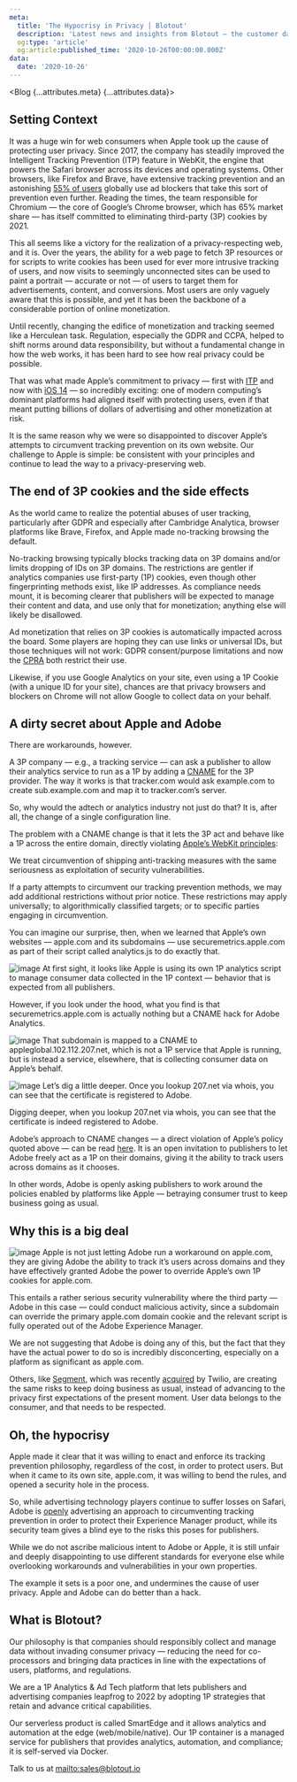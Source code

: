 ```yaml
---
meta:
  title: 'The Hypocrisy in Privacy | Blotout'
  description: 'Latest news and insights from Blotout — the customer data platform reimagined for the trusted enterprise.'
  og:type: 'article'
  og:article:published_time: '2020-10-26T00:00:00.000Z'
data:
  date: '2020-10-26'
---
```



<Blog {...attributes.meta} {...attributes.data}>

## Setting Context

It was a huge win for web consumers when Apple took up the cause of protecting user privacy. Since 2017, the company has steadily improved the Intelligent Tracking Prevention (ITP) feature in WebKit, the engine that powers the Safari browser across its devices and operating systems. Other browsers, like Firefox and Brave, have extensive tracking prevention and an astonishing [55% of users](https://datareportal.com/reports/digital-2020-global-digital-overview) globally use ad blockers that take this sort of prevention even further. Reading the times, the team responsible for Chromium — the core of Google’s Chrome browser, which has 65% market share — has itself committed to eliminating third-party (3P) cookies by 2021.

This all seems like a victory for the realization of a privacy-respecting web, and it is. Over the years, the ability for a web page to fetch 3P resources or for scripts to write cookies has been used for ever more intrusive tracking of users, and now visits to seemingly unconnected sites can be used to paint a portrait — accurate or not — of users to target them for advertisements, content, and conversions. Most users are only vaguely aware that this is possible, and yet it has been the backbone of a considerable portion of online monetization.

Until recently, changing the edifice of monetization and tracking seemed like a Herculean task. Regulation, especially the GDPR and CCPA, helped to shift norms around data responsibility, but without a fundamental change in how the web works, it has been hard to see how real privacy could be possible.

That was what made Apple’s commitment to privacy — first with [ITP](https://webkit.org/blog/9521/intelligent-tracking-prevention-2-3/) and now with [iOS 14](https://developer.apple.com/app-store/user-privacy-and-data-use/) — so incredibly exciting: one of modern computing’s dominant platforms had aligned itself with protecting users, even if that meant putting billions of dollars of advertising and other monetization at risk.

It is the same reason why we were so disappointed to discover Apple’s attempts to circumvent tracking prevention on its own website. Our challenge to Apple is simple: be consistent with your principles and continue to lead the way to a privacy-preserving web.

## The end of 3P cookies and the side effects

As the world came to realize the potential abuses of user tracking, particularly after GDPR and especially after Cambridge Analytica, browser platforms like Brave, Firefox, and Apple made no-tracking browsing the default.

No-tracking browsing typically blocks tracking data on 3P domains and/or limits dropping of IDs on 3P domains. The restrictions are gentler if analytics companies use first-party (1P) cookies, even though other fingerprinting methods exist, like IP addresses. As compliance needs mount, it is becoming clearer that publishers will be expected to manage their content and data, and use only that for monetization; anything else will likely be disallowed.

Ad monetization that relies on 3P cookies is automatically impacted across the board. Some players are hoping they can use links or universal IDs, but those techniques will not work: GDPR consent/purpose limitations and now the [CPRA](https://iapp.org/news/a/cpra-top-10-impactful-provisions/) both restrict their use.

Likewise, if you use Google Analytics on your site, even using a 1P Cookie (with a unique ID for your site), chances are that privacy browsers and blockers on Chrome will not allow Google to collect data on your behalf.

## A dirty secret about Apple and Adobe

There are workarounds, however.

A 3P company — e.g., a tracking service — can ask a publisher to allow their analytics service to run as a 1P by adding a [CNAME](https://en.wikipedia.org/wiki/CNAME_record) for the 3P provider. The way it works is that tracker.com would ask example.com to create sub.example.com and map it to tracker.com’s server.

So, why would the adtech or analytics industry not just do that? It is, after all, the change of a single configuration line.

The problem with a CNAME change is that it lets the 3P act and behave like a 1P across the entire domain, directly violating [Apple’s WebKit principles](https://webkit.org/tracking-prevention-policy/):

We treat circumvention of shipping anti-tracking measures with the same seriousness as exploitation of security vulnerabilities.

If a party attempts to circumvent our tracking prevention methods, we may add additional restrictions without prior notice. These restrictions may apply universally; to algorithmically classified targets; or to specific parties engaging in circumvention.

You can imagine our surprise, then, when we learned that Apple’s own websites — apple.com and its subdomains — use securemetrics.apple.com as part of their script called analytics.js to do exactly that.

![image](/img/blog/dev-tools.jpg)
At first sight, it looks like Apple is using its own 1P analytics script to manage consumer data collected in the 1P context — behavior that is expected from all publishers.

However, if you look under the hood, what you find is that securemetrics.apple.com is actually nothing but a CNAME hack for Adobe Analytics.

![image](/img/blog/terminal1.jpg)
That subdomain is mapped to a CNAME to appleglobal.102.112.207.net, which is not a 1P service that Apple is running, but is instead a service, elsewhere, that is collecting consumer data on Apple’s behalf.

![image](/img/blog/terminal2.jpg)
Let’s dig a little deeper. Once you lookup 207.net via whois, you can see that the certificate is registered to Adobe.

Digging deeper, when you lookup 207.net via whois, you can see that the certificate is indeed registered to Adobe.

Adobe’s approach to CNAME changes — a direct violation of Apple’s policy quoted above — can be read [here](https://docs.adobe.com/content/help/en/core-services/interface/ec-cookies/cookies-first-party.html). It is an open invitation to publishers to let Adobe freely act as a 1P on their domains, giving it the ability to track users across domains as it chooses.

In other words, Adobe is openly asking publishers to work around the policies enabled by platforms like Apple — betraying consumer trust to keep business going as usual.

## Why this is a big deal

![image](/img/blog/dev-tools2.jpg)
Apple is not just letting Adobe run a workaround on apple.com, they are giving Adobe the ability to track it’s users across domains and they have effectively granted Adobe the power to override Apple’s own 1P cookies for apple.com.

This entails a rather serious security vulnerability where the third party — Adobe in this case — could conduct malicious activity, since a subdomain can override the primary apple.com domain cookie and the relevant script is fully operated out of the Adobe Experience Manager.

We are not suggesting that Adobe is doing any of this, but the fact that they have the actual power to do so is incredibly disconcerting, especially on a platform as significant as apple.com.

Others, like [Segment](https://segment.com/docs/connections/sources/catalog/libraries/website/javascript/custom-proxy/), which was recently [acquired](https://segment.com/blog/segment-and-twilio/) by Twilio, are creating the same risks to keep doing business as usual, instead of advancing to the privacy first expectations of the present moment. User data belongs to the consumer, and that needs to be respected.

## Oh, the hypocrisy

Apple made it clear that it was willing to enact and enforce its tracking prevention philosophy, regardless of the cost, in order to protect users. But when it came to its own site, apple.com, it was willing to bend the rules, and opened a security hole in the process.

So, while advertising technology players continue to suffer losses on Safari, Adobe is [openly](https://docs.adobe.com/content/help/en/id-service/using/reference/analytics-reference/cname.html) advertising an approach to circumventing tracking prevention in order to protect their Experience Manager product, while its security team gives a blind eye to the risks this poses for publishers.

While we do not ascribe malicious intent to Adobe or Apple, it is still unfair and deeply disappointing to use different standards for everyone else while overlooking workarounds and vulnerabilities in your own properties.

The example it sets is a poor one, and undermines the cause of user privacy. Apple and Adobe can do better than a hack.

## What is Blotout?

Our philosophy is that companies should responsibly collect and manage data without invading consumer privacy — reducing the need for co-processors and bringing data practices in line with the expectations of users, platforms, and regulations.

We are a 1P Analytics & Ad Tech platform that lets publishers and advertising companies leapfrog to 2022 by adopting 1P strategies that retain and advance critical capabilities.

Our serverless product is called SmartEdge and it allows analytics and automation at the edge (web/mobile/native). Our 1P container is a managed service for publishers that provides analytics, automation, and compliance; it is self-served via Docker.

Talk to us at [mailto:sales@blotout.io](sales@blotout.io)

</Blog>
